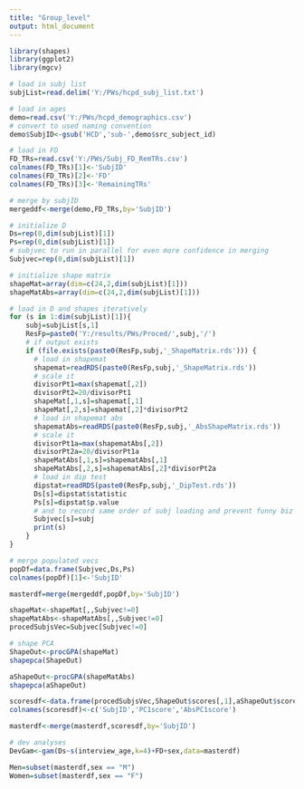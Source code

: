 ---
title: "Group_level"
output: html_document
---

```{r}
library(shapes)
library(ggplot2)
library(mgcv)
```


```{r}
# load in subj list
subjList=read.delim('Y:/PWs/hcpd_subj_list.txt')

# load in ages
demo=read.csv('Y:/PWs/hcpd_demographics.csv')
# convert to used naming convention
demo$SubjID<-gsub('HCD','sub-',demo$src_subject_id)

# load in FD
FD_TRs=read.csv('Y:/PWs/Subj_FD_RemTRs.csv')
colnames(FD_TRs)[1]<-'SubjID'
colnames(FD_TRs)[2]<-'FD'
colnames(FD_TRs)[3]<-'RemainingTRs'

# merge by subjID
mergeddf<-merge(demo,FD_TRs,by='SubjID')

# initialize D
Ds=rep(0,dim(subjList)[1])
Ps=rep(0,dim(subjList)[1])
# subjvec to run in parallel for even more confidence in merging
Subjvec=rep(0,dim(subjList)[1])

# initialize shape matrix
shapeMat=array(dim=c(24,2,dim(subjList)[1]))
shapeMatAbs=array(dim=c(24,2,dim(subjList)[1]))

# load in D and shapes iteratively
for (s in 1:dim(subjList)[1]){
    subj=subjList[s,1]
    ResFp=paste0('Y:/results/PWs/Proced/',subj,'/')
    # if output exists
    if (file.exists(paste0(ResFp,subj,'_ShapeMatrix.rds'))) {
      # load in shapemat
      shapemat=readRDS(paste0(ResFp,subj,'_ShapeMatrix.rds'))
      # scale it
      divisorPt1=max(shapemat[,2])
      divisorPt2=20/divisorPt1
      shapeMat[,1,s]=shapemat[,1]
      shapeMat[,2,s]=shapemat[,2]*divisorPt2
      # load in shapemat abs
      shapematAbs=readRDS(paste0(ResFp,subj,'_AbsShapeMatrix.rds'))
      # scale it
      divisorPt1a=max(shapematAbs[,2])
      divisorPt2a=20/divisorPt1a
      shapeMatAbs[,1,s]=shapematAbs[,1]
      shapeMatAbs[,2,s]=shapematAbs[,2]*divisorPt2a
      # load in dip test
      dipstat=readRDS(paste0(ResFp,subj,'_DipTest.rds'))
      Ds[s]=dipstat$statistic
      Ps[s]=dipstat$p.value
      # and to record same order of subj loading and prevent funny biz
      Subjvec[s]=subj
      print(s)
    }
}

# merge populated vecs
popDf=data.frame(Subjvec,Ds,Ps)
colnames(popDf)[1]<-'SubjID'

masterdf=merge(mergeddf,popDf,by='SubjID')

shapeMat<-shapeMat[,,Subjvec!=0]
shapeMatAbs<-shapeMatAbs[,,Subjvec!=0]
procedSubjsVec=Subjvec[Subjvec!=0]

```

```{r}
# shape PCA
ShapeOut<-procGPA(shapeMat)
shapepca(ShapeOut)

aShapeOut<-procGPA(shapeMatAbs)
shapepca(aShapeOut)

scoresdf<-data.frame(procedSubjsVec,ShapeOut$scores[,1],aShapeOut$scores[,1])
colnames(scoresdf)<-c('SubjID','PC1score','AbsPC1score')

masterdf<-merge(masterdf,scoresdf,by='SubjID')
```

```{r}
# dev analyses
DevGam<-gam(Ds~s(interview_age,k=4)+FD+sex,data=masterdf)
```

```{r}
Men=subset(masterdf,sex == "M")
Women=subset(masterdf,sex == "F")
```